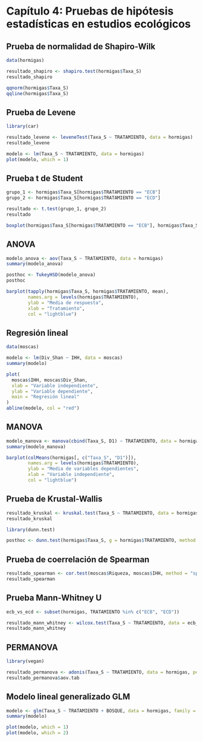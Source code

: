 # Capítulo 4: Pruebas de hipótesis estadísticas en estudios ecológicos

## Prueba de normalidad de Shapiro-Wilk

```r
data(hormigas)

resultado_shapiro <- shapiro.test(hormigas$Taxa_S)
resultado_shapiro
```

```r
qqnorm(hormigas$Taxa_S)
qqline(hormigas$Taxa_S)
```

## Prueba de Levene

```r
library(car)

resultado_levene <- leveneTest(Taxa_S ~ TRATAMIENTO, data = hormigas)
resultado_levene
```

```r
modelo <- lm(Taxa_S ~ TRATAMIENTO, data = hormigas)
plot(modelo, which = 1)
```

## Prueba t de Student

```r
grupo_1 <- hormigas$Taxa_S[hormigas$TRATAMIENTO == "ECB"]
grupo_2 <- hormigas$Taxa_S[hormigas$TRATAMIENTO == "ECD"]

resultado <- t.test(grupo_1, grupo_2)
resultado
```

```r
boxplot(hormigas$Taxa_S[hormigas$TRATAMIENTO == "ECB"], hormigas$Taxa_S[hormigas$TRATAMIENTO == "ECD"])
```

## ANOVA

```r
modelo_anova <- aov(Taxa_S ~ TRATAMIENTO, data = hormigas)
summary(modelo_anova)

posthoc <- TukeyHSD(modelo_anova)
posthoc
```

```r
barplot(tapply(hormigas$Taxa_S, hormigas$TRATAMIENTO, mean),
        names.arg = levels(hormigas$TRATAMIENTO),
        ylab = "Media de respuesta",
        xlab = "Tratamiento",
        col = "lightblue")
```

## Regresión lineal

```r
data(moscas)

modelo <- lm(Div_Shan ~ IHH, data = moscas)
summary(modelo)
```

```r
plot(
  moscas$IHH, moscas$Div_Shan,
  xlab = "Variable independiente",
  ylab = "Variable dependiente",
  main = "Regresión lineal"
)
abline(modelo, col = "red")
```

## MANOVA

```r
modelo_manova <- manova(cbind(Taxa_S, D1) ~ TRATAMIENTO, data = hormigas)
summary(modelo_manova)
```

```r
barplot(colMeans(hormigas[, c("Taxa_S", "D1")]),
        names.arg = levels(hormigas$TRATAMIENTO),
        ylab = "Media de variables dependientes",
        xlab = "Variable independiente",
        col = "lightblue")
```

## Prueba de Krustal-Wallis

```r
resultado_kruskal <- kruskal.test(Taxa_S ~ TRATAMIENTO, data = hormigas)
resultado_kruskal

library(dunn.test)

posthoc <- dunn.test(hormigas$Taxa_S, g = hormigas$TRATAMIENTO, method = "bonferroni")
```

## Prueba de coerrelación de Spearman

```r
resultado_spearman <- cor.test(moscas$Riqueza, moscas$IHH, method = "spearman")
resultado_spearman
```

## Prueba Mann-Whitney U

```r
ecb_vs_ecd <- subset(hormigas, TRATAMIENTO %in% c("ECB", "ECD"))

resultado_mann_whitney <- wilcox.test(Taxa_S ~ TRATAMIENTO, data = ecb_vs_ecd)
resultado_mann_whitney
```

## PERMANOVA

```r
library(vegan)

resultado_permanova <- adonis(Taxa_S ~ TRATAMIENTO, data = hormigas, permutations = 999)
resultado_permanova$aov.tab
```

## Modelo lineal generalizado GLM

```r
modelo <- glm(Taxa_S ~ TRATAMIENTO + BOSQUE, data = hormigas, family = poisson())
summary(modelo)
```

```r
plot(modelo, which = 1)
plot(modelo, which = 2)
```
